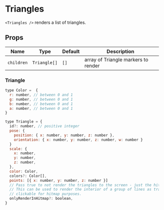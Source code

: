 
# Triangles

`<Triangles />` renders a list of triangles.

## Props

| Name       | Type         | Default | Description                         |
| ---------- | ------------ | ------- | ----------------------------------- |
| `children` | `Triangle[]` | `[]`    | array of Triangle markers to render |

### Triangle

```js
type Color =  {
  r: number, // between 0 and 1
  g: number, // between 0 and 1
  b: number, // between 0 and 1
  a: number, // between 0 and 1
}

type Triangle = {
  id?: number, // positive integer
  pose: {
    position: { x: number, y: number, z: number },
    orientation: { x: number, y: number, z: number, w: number }
  }
  scale: {
    x: number,
    y: number,
    z: number,
  },
  color: Color,
  colors?: Color[],
  points: [{ x: number, y: number, z: number }]
  // Pass true to not render the triangles to the screen - just the hitmap.
  // This can be used to render the interior of a group of lines as transparent during normal rendering, but as 
  // clickable for hitmap purposes.
  onlyRenderInHitmap?: boolean,
}
```

<Triangles />
